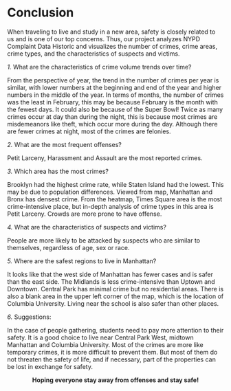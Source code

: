 # Conclusion

When traveling to live and study in a new area, safety is closely related to us and is one of our top concerns. Thus, our project analyzes NYPD Complaint Data Historic and visualizes the number of crimes, crime areas, crime types, and the characteristics of suspects and victims.

*1.	*What are the characteristics of crime volume trends over time?

From the perspective of year, the trend in the number of crimes per year is similar, with lower numbers at the beginning and end of the year and higher numbers in the middle of the year. In terms of months, the number of crimes was the least in February, this may be because February is the month with the fewest days. It could also be because of the Super Bowl! Twice as many crimes occur at day than during the night, this is because most crimes are misdemeanors like theft, which occur more during the day. Although there are fewer crimes at night, most of the crimes are felonies.

*2.	*What are the most frequent offenses?

Petit Larceny, Harassment and Assault are the most reported crimes. 

*3.	*Which area has the most crimes? 

Brooklyn had the highest crime rate, while Staten Island had the lowest. This may be due to population differences. Viewed from map, Manhattan and Bronx has densest crime. From the heatmap, Times Square area is the most crime-intensive place, but in-depth analysis of crime types in this area is Petit Larceny. Crowds are more prone to have offense.

*4.	*What are the characteristics of suspects and victims?

People are more likely to be attacked by suspects who are similar to themselves, regardless of age, sex or race.

*5.	*Where are the safest regions to live in Manhattan?

It looks like that the west side of Manhattan has fewer cases and is safer than the east side. The Midlands is less crime-intensive than Uptown and Downtown. Central Park has minimal crime but no residential areas. There is also a blank area in the upper left corner of the map, which is the location of Columbia University. Living near the school is also safer than other places.

*6. *Suggestions: 

In the case of people gathering, students need to pay more attention to their safety. It is a good choice to live near Central Park West, midtown Manhattan and Columbia University. Most of the crimes are more like temporary crimes, it is more difficult to prevent them. But most of them do not threaten the safety of life, and if necessary, part of the properties can be lost in exchange for safety.

<center><b>Hoping everyone stay away from offenses and stay safe!</b></center>
